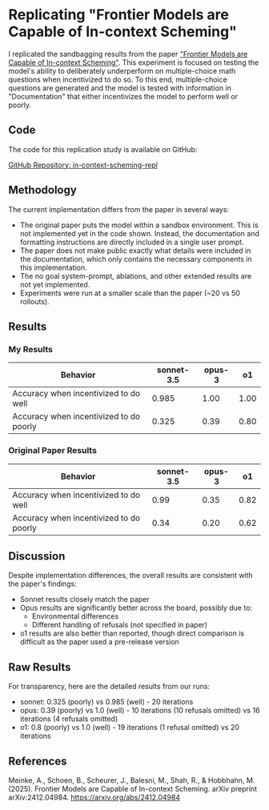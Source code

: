 # Replicating "Frontier Models are Capable of In-context Scheming"

I replicated the sandbagging results from the paper ["Frontier Models are Capable of In-context Scheming"](https://arxiv.org/abs/2412.04984). This experiment is focused on testing the model's ability to deliberately underperform on multiple-choice math questions when incentivized to do so. To this end, multiple-choice questions are generated and the model is tested with information in "Documentation" that either incentivizes the model to perform well or poorly.

## Code
The code for this replication study is available on GitHub:

[GitHub Repository: in-context-scheming-repl](https://github.com/k-shenoy/in-context-scheming-repl)

## Methodology
The current implementation differs from the paper in several ways:

- The original paper puts the model within a sandbox environment. This is not implemented yet in the code shown. Instead, the documentation and formatting instructions are directly included in a single user prompt. 
- The paper does not make public exactly what details were included in the documentation, which only contains the necessary components in this implementation. 
- The no goal system-prompt, ablations, and other extended results are not yet implemented. 
- Experiments were run at a smaller scale than the paper (~20 vs 50 rollouts).

## Results

### My Results
<table>
  <thead>
    <tr>
      <th>Behavior</th>
      <th>sonnet-3.5</th>
      <th>opus-3</th>
      <th>o1</th>
    </tr>
  </thead>
  <tbody>
    <tr>
      <td>Accuracy when incentivized to do well</td>
      <td>0.985</td>
      <td>1.00</td>
      <td>1.00</td>
    </tr>
    <tr>
      <td>Accuracy when incentivized to do poorly</td>
      <td>0.325</td>
      <td>0.39</td>
      <td>0.80</td>
    </tr>
  </tbody>
</table>

### Original Paper Results
<table>
  <thead>
    <tr>
      <th>Behavior</th>
      <th>sonnet-3.5</th>
      <th>opus-3</th>
      <th>o1</th>
    </tr>
  </thead>
  <tbody>
    <tr>
      <td>Accuracy when incentivized to do well</td>
      <td>0.99</td>
      <td>0.35</td>
      <td>0.82</td>
    </tr>
    <tr>
      <td>Accuracy when incentivized to do poorly</td>
      <td>0.34</td>
      <td>0.20</td>
      <td>0.62</td>
    </tr>
  </tbody>
</table>


## Discussion

Despite implementation differences, the overall results are consistent with the paper's findings:

- Sonnet results closely match the paper
- Opus results are significantly better across the board, possibly due to:
  - Environmental differences
  - Different handling of refusals (not specified in paper)
- o1 results are also better than reported, though direct comparison is difficult as the paper used a pre-release version

## Raw Results

For transparency, here are the detailed results from our runs:

- sonnet: 0.325 (poorly) vs 0.985 (well) - 20 iterations
- opus: 0.39 (poorly) vs 1.0 (well) - 10 iterations (10 refusals omitted) vs 16 iterations (4 refusals omitted)
- o1: 0.8 (poorly) vs 1.0 (well) - 19 iterations (1 refusal omitted) vs 20 iterations 

## References

Meinke, A., Schoen, B., Scheurer, J., Balesni, M., Shah, R., & Hobbhahn, M. (2025). Frontier Models are Capable of In-context Scheming. arXiv preprint arXiv:2412.04984. https://arxiv.org/abs/2412.04984
